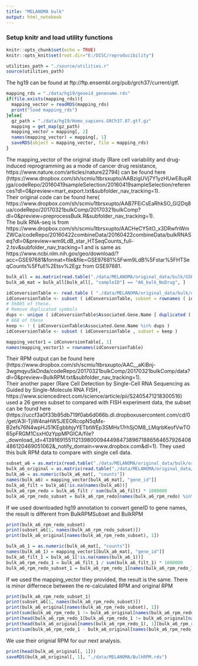 ```yaml
---
title: "MELANOMA bulk"
output: html_notebook
---
```

### Setup knitr and load utility functions
```r
knitr::opts_chunk$set(echo = TRUE)
knitr::opts_knit$set(root.dir="E:/DISC/reproducibility")
```
```r
utilities_path = "./source/utilities.r"
source(utilities_path)
```
The hg19 can be found at ftp://ftp.ensembl.org/pub/grch37/current/gtf.
```r
mapping_rds = "./data/hg19/geneid_genename.rds"
if(file.exists(mapping_rds)){
  mapping_vector = readRDS(mapping_rds)
  print("load mapping_rds")
}else{
  gz_path = "./data/hg19/Homo_sapiens.GRCh37.87.gtf.gz"
  mapping = get_map(gz_path)
  mapping_vector = mapping[, 2]
  names(mapping_vector) = mapping[, 1]
  saveRDS(object = mapping_vector, file = mapping_rds)
}
```
The mapping_vector of the original study (Rare cell variability and drug-induced reprogramming as a mode of cancer drug resistance, https://www.nature.com/articles/nature22794) can be found here (https://www.dropbox.com/sh/scmiu1tbrsxupto/AABzigUVj7Y1yzHUwE8upRjga/codeRepo/20160419sampleSelection/20160419sampleSelection/references?dl=0&preview=mart_export.txt&subfolder_nav_tracking=1).</br>
Their original code can be found here( https://www.dropbox.com/sh/scmiu1tbrsxupto/AAB7FEiCsEaRhkSO_Gl2Dq8ua/codeRepo/20170321bulkComp/20170321bulkComp?dl=0&preview=preprocessBulk.R&subfolder_nav_tracking=1).</br>
The bulk RNA-seq is from https://www.dropbox.com/sh/scmiu1tbrsxupto/AACHeCY5itO_x3DRwfnWmZWCa/codeRepo/20160422combineData/20160422combineData/bulkRNASeq?dl=0&preview=wm9LdB_star_HTSeqCounts_full-2.tsv&subfolder_nav_tracking=1 and is same as https://www.ncbi.nlm.nih.gov/geo/download/?acc=GSE97681&format=file&file=GSE97681%5Fwm9LdB%5Fstar%5FHTSeqCounts%5Ffull%2Etsv%2Egz from GSE97681.
```r
bulk_all = as.matrix(read.table("./data/MELANOMA/original_data/bulk/GSE97681_wm9LdB_star_HTSeqCounts_full.tsv.gz", header = T, sep = "\t"))
bulk_a6_mat = bulk_all[bulk_all[, "sampleID"] == "A6_bulk_NoDrug", ]

idConversionTable <- read.table ( "./data/MELANOMA/original_data/bulk/original_study/mart_export.txt" , header = T , as.is = T , fill = T , sep = '\t' , row.names = 1 )
idConversionTable <- subset ( idConversionTable, subset = rownames ( idConversionTable ) %in% bulk_a6_mat[, "gene_id"] )
# 56885 of these.
# Remove duplicated symbols
dups <- unique ( idConversionTable$Associated.Gene.Name [ duplicated ( idConversionTable$Associated.Gene.Name ) ] )
# 668 of these
keep <- ! ( idConversionTable$Associated.Gene.Name %in% dups )
idConversionTable <- subset ( idConversionTable , subset = keep )

mapping_vector1 = idConversionTable[, 1]
names(mapping_vector1) = rownames(idConversionTable)
```
Their RPM output can be found here (https://www.dropbox.com/sh/scmiu1tbrsxupto/AAC__aKiBnj-3wgmqyu5kDnda/codeRepo/20170321bulkComp/20170321bulkComp/data?dl=0&preview=BulkRPM.txt&subfolder_nav_tracking=1).</br>
Their another paper (Rare Cell Detection by Single-Cell RNA Sequencing as Guided by Single-Molecule RNA FISH
, https://www.sciencedirect.com/science/article/pii/S2405471218300516) used a 26 genes subset to compared with FISH experiment data, the subset can be found here (https://uccf3a0f33b95db719f0ab6d066b.dl.dropboxusercontent.com/cd/0/get/A3I-TjiW4naHWSJEEORcopN5qMx-B2efs76N4wpHJ51KEgbbhjyYETbtWEp3SMHx17rhSjOM8_LMqrbKeofVwTO65pFRGM1CsxH0zYppMPGICA/file?_download_id=4139169155112139800094449847389671886564657926408486120469051062&_notify_domain=www.dropbox.com&dl=1). They used this bulk RPM data to compare with single cell data.
```r
subset_a6 = as.matrix(read.table("./data/MELANOMA/original_data/bulk/original_study/BulkRPMSubset.txt"))
bulk_a6_original = as.matrix(read.table("./data/MELANOMA/original_data/bulk/original_study/BulkRPM.txt"))
bulk_a6 = as.numeric(bulk_a6_mat[, "counts"])
names(bulk_a6) = mapping_vector[bulk_a6_mat[, "gene_id"]]
bulk_a6_filt = bulk_a6[!is.na(names(bulk_a6))]
bulk_a6_rpm_redo = bulk_a6_filt / sum(bulk_a6_filt) * 1000000
bulk_a6_rpm_redo_subset = bulk_a6_rpm_redo[names(bulk_a6_rpm_redo) %in% colnames(subset_a6)]
```
If we used downloaded hg19 annotation to convert geneID to gene names, the result is different from BulkRPMSubset and BulkRPM
```r
print(bulk_a6_rpm_redo_subset)
print(subset_a6[1, names(bulk_a6_rpm_redo_subset)])
print(bulk_a6_original[names(bulk_a6_rpm_redo_subset), 1])
```
```r
bulk_a6_1 = as.numeric(bulk_a6_mat[, "counts"])
names(bulk_a6_1) = mapping_vector1[bulk_a6_mat[, "gene_id"]]
bulk_a6_filt_1 = bulk_a6_1[!is.na(names(bulk_a6_1))]
bulk_a6_rpm_redo_1 = bulk_a6_filt_1 / sum(bulk_a6_filt_1) * 1000000
bulk_a6_rpm_redo_subset_1 = bulk_a6_rpm_redo_1[names(bulk_a6_rpm_redo_1) %in% colnames(subset_a6)]
```
If we used the mapping_vector they provided, the result is the same. There is minor differnece between the re-calculated RPM and original RPM
```r
print(bulk_a6_rpm_redo_subset_1)
print(subset_a6[1, names(bulk_a6_rpm_redo_subset)])
print(bulk_a6_original[names(bulk_a6_rpm_redo_subset), 1])
print(sum(bulk_a6_rpm_redo_1 != bulk_a6_original[names(bulk_a6_rpm_redo_1), 1]))
print(head(bulk_a6_rpm_redo_1[bulk_a6_rpm_redo_1 != bulk_a6_original[names(bulk_a6_rpm_redo_1), 1]]))
print(head(bulk_a6_original[names(bulk_a6_rpm_redo_1), 1][bulk_a6_rpm_redo_1 != bulk_a6_original[names(bulk_a6_rpm_redo_1), 1]]))
print(sum(bulk_a6_rpm_redo_1 - bulk_a6_original[names(bulk_a6_rpm_redo_1), 1]))

```
We use their orignial RPM for our next analysis. 
```r
print(head(bulk_a6_original[, 1]))
saveRDS(bulk_a6_original[, 1], "./data/MELANOMA/BulkRPM.rds")
```












